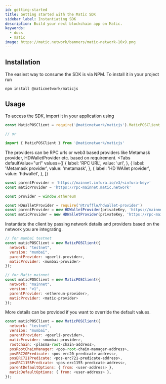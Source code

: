 ```yaml
---
id: getting-started
title: Getting started with the Matic SDK
sidebar_label: Instantiating SDK
description: Build your next blockchain app on Matic.
keywords:
  - docs
  - matic
image: https://matic.network/banners/matic-network-16x9.png
---
```



## Installation
The easiest way to consume the SDK is via NPM. To install it in your project run
```bash
npm install @maticnetwork/maticjs
```

## Usage
To access the SDK, import it in your application using
```js
const MaticPOSClient = require('@maticnetwork/maticjs').MaticPOSClient

// or

import { MaticPOSClient } from '@maticnetwork/maticjs'
```

The providers can be RPC urls or web3 based providers like Metamask provider, HDWalletProvider etc. based on requirement.
<Tabs
  defaultValue="url"
  values={[
    { label: 'RPC URL', value: 'url', },
    { label: 'Metamask provider', value: 'metamask', },
    { label: 'HD WAllet provider', value: 'hdwallet', },
  ]}
>
  <TabItem value="url">

  ```js
  const parentProvider = 'https://mainnet.infura.io/v3/<infura-key>'
  const maticProvider = 'https://rpc-mainnet.matic.network'
  ```
  </TabItem>

  <TabItem value="metamask">

  ```js
  const provider = window.ethereum
  ```
  </TabItem>

  <TabItem value="hdwallet">

  ```js
  const HDWalletProvider = require('@truffle/hdwallet-provider')
  const parentProvider = new HDWalletProvider(privateKey, 'https://mainnet.infura.io/v3/<infura-key>'),
  const maticProvider = new HDWalletProvider(privateKey, 'https://rpc-mainnet.matic.network'),
  ```
  </TabItem>
</Tabs>

Instantiate the client by passing network details and providers based on the network you are integrating.

```js
// for mumbai testnet
const maticPOSClient = new MaticPOSClient({
  network: "testnet",
  version: "mumbai",
  parentProvider: <goerli-provider>,
  maticProvider: <mumbai-provider>
});
```
```js
// for Matic mainnet
const maticPOSClient = new MaticPOSClient({
  network: "mainnet",
  version: "v1",
  parentProvider: <ethereun-provider>,
  maticProvider: <matic-provider>
});
```
More details can be provided if you want to override the default values.
```js
const maticPOSClient = new MaticPOSClient({
  network: "testnet",
  version: "mumbai",
  parentProvider: <goerli-provider>,
  maticProvider: <mumbai-provider>,
  rootChain: <plasma-root-chain-address>,
  posRootChainManager: <pos-root-chain-manager-address>,
  posERC20Predicate: <pos-erc20-predicate-address>,
  posERC721Predicate: <pos-erc721-predicate-address>,
  posERC1155Predicate: <pos-erc1155-predicate-address>,
  parentDefaultOptions: { from: <user-address> },
  maticDefaultOptions: { from: <user-address> },
});
```

